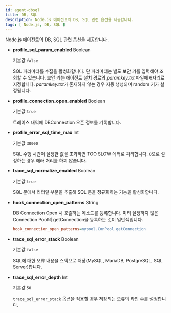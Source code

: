 ```yaml
---
id: agent-dbsql
title: DB, SQL
description: Node.js 에이전트의 DB, SQL 관련 옵션을 제공합니다.
tags: [ Node.js, DB, SQL ] 
---
```


Node.js 에이전트의 DB, SQL 관련 옵션을 제공합니다.

* **profile_sql_param_enabled** <span class='type'>Boolean</span><ScrollToLink anchor='profile-sql-param' />

  기본값 `false`

  SQL 파라미터를 수집을 활성화합니다. 단 파라미터는 별도 보안 키를 입력해야 조회할 수 있습니다. 보안 키는 에이전트 설치 경로의 *paramkey.txt* 파일에 6자리로 지정합니다. *paramkey.txt*가 존재하지 않는 경우 자동 생성되며 random 키가 설정됩니다.

* **profile_connection_open_enabled** <span class='type'>Boolean</span>

  기본값 `true`

  트레이스 내역에 DBConnection 오픈 정보를 기록합니다.

* **profile_error_sql_time_max** <span class='type'>Int</span>

  기본값 `30000`

  SQL 수행 시간이 설정한 값을 초과하면 TOO SLOW 에러로 처리합니다. `0`으로 설정하는 경우 에러 처리를 하지 않습니다.

* **trace_sql_normalize_enabled** <span class='type'>Boolean</span>

  기본값 `true`

  SQL 문에서 리터럴 부분을 추출해 SQL 문을 정규화하는 기능을 활성화합니다.

* **hook_connection_open_patterns** <span class='type'>String</span>

  DB Connection Open 시 호출하는 메소드를 등록합니다. 미리 설정하지 않은 Connection Pool의 getConnection을 등록하는 것이 일반적입니다.

  ```ini title='Example'
  hook_connection_open_patterns=mypool.ConPool.getConnection
  ```

* **trace_sql_error_stack** <span class='type'>Boolean</span>

  기본값 `false`

  SQL에 대한 오류 내용을 스택으로 저장(MySQL, MariaDB, PostgreSQL, SQL Server)합니다.

* **trace_sql_error_depth** <span class='type'>Int</span>

  기본값 `50`

  `trace_sql_error_stack` 옵션을 적용할 경우 저장되는 오류의 라인 수를 설정합니다.